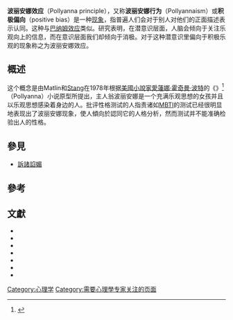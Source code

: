 {{多個問題|
{{expand|time=2011-10-13T10:56:54+00:00}}
{{expert needed|subject=心理學|time=2011-10-13T10:56:54+00:00}}
{{original research|time=2011-10-13T10:56:54+00:00}}
}}
'''波丽安娜效应'''（Pollyanna principle），又称'''波丽安娜行为'''（Pollyannaism）或'''积极偏向'''（positive bias）是一种[[现象|现象]]，指普遍人们会对于别人对他们的正面描述表示认同。这种与[[巴纳姆效应|巴纳姆效应]]类似。研究表明，在潜意识层面，人脑会倾向于关注乐观向上的信息，而在意识层面我们却倾向于消极。对于这种潜意识里偏向于积极乐观的现象称之为波丽安娜效应。

==概述==
这个概念是由Matlin和[[大衛·J·史坦|Stang]]在1978年根据[[美國|美國]][[小說家|小說家]][[愛蓮娜·霍奇曼·波特|愛蓮娜·霍奇曼·波特]]的《{{le|少女波丽安娜|Pollyanna}}》<ref>{{harvnb|Matlin|Stang|1978}}</ref>（Pollyanna）小说原型所提出，主人翁波丽安娜是一个充满乐观思想的女孩并且以乐观思想感染着身边的人。批评性格测试的人指责诸如[[MBTI|MBTI]]的测试已经很明显地表现出了波丽安娜现象，使人傾向於認同它的人格分析，然而测试并不能准确检验出人的性格。

== 參見 ==
* [[訴諸諂媚|訴諸諂媚]]

==參考==
{{Reflist}}

==文獻==
* {{cite book |last=Bloch |first=Arthur |authorlink=Arthur Bloch |title=Murphy's Law and other reasons why things go wrong |url=https://archive.org/details/murphyslawotherr00bloc |year=1977 |publisher=Price Stern Sloan |isbn=978-0-8431-0428-8 |page=[https://archive.org/details/murphyslawotherr00bloc/page/41 41]}}
* {{cite journal |last=Furnham |first=A. |last2=Schofield |first2=S  |title=Accepting personality test feedback: A review of the Barnum effect |journal=Current Psychological Research and Reviews |year=1987}}
* {{cite journal |last=Hildebrandt |first=H.W. |title=The Pollyanna Principle in Business Writing: Initial Results, Suggestions for Research |year=1979}}
* {{cite journal |last=Matlin |first=M.W |last2=Gawron |first2=V.J |title=Individual Differences in Pollyannaism |url=https://archive.org/details/sim_journal-of-personality-assessment_1979-08_43_4/page/411 |journal=Journal of Personality Assessment |volume=43 |issue=4 |year=1979 |pages=411–412 |doi=10.1207/s15327752jpa4304_14 |pmid=16366974}}
* {{cite book |last=Matlin |first=M.W |last2=Stang |first2=D.J |authorlink2=大衛·J·史坦 |title=The Pollyanna Principle: Selectivity in Language, Memory, and Thought |year=1978 |isbn=978-0-87073-815-9 |ref=harv}}
* {{cite book |last=Paul |first=A.M. |title=The Cult of Personality: How Personality Tests Are Leading Us to Miseducate Our Children, Mismanage Our Companies, and Misunderstand Ourselves |url=https://archive.org/details/cultofpersonalit00anni |year=2004 |publisher= Free Press |isbn=978-0-7432-4356-8}}
* {{cite book |last=Pearrow |first=M |title=The Wireless Web Usability Handbook |year=2002 |publisher=Charles River Media |location=Boston, MA |isbn=1-58450-056-5 |ref=harv}}


[[Category:心理学|Category:心理学]]
[[Category:需要心理學专家关注的页面|Category:需要心理學专家关注的页面]]